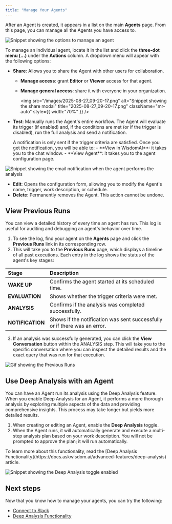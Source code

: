```yaml
---
title: "Manage Your Agents"
---
```


After an Agent is created, it appears in a list on the main **Agents** page. From this page, you can manage all the Agents you have access to.

![Snippet showing the options to manage an agent](/images/manage-agent.png)

To manage an individual agent, locate it in the list and click the **three-dot menu (...)** under the **Actions** column. A dropdown menu will appear with the following options:

- **Share**: Allows you to share the Agent with other users for collaboration.
  - **Manage access**: grant **Editor** or **Viewer** access for that agent.
  - **Manage general access**: share it with everyone in your organization.

    <img
      src="/images/2025-08-27_09-20-17.png"
      alt="Snippet showing the share modal"
      title="2025-08-27_09-20-17.png"
      className="mr-auto"
      style={{ width:"70%" }}
    />
- **Test**: Manually runs the Agent's entire workflow. The Agent will evaluate its trigger (if enabled) and, if the conditions are met (or if the trigger is disabled), run the full analysis and send a notification.

  <Warning>
    A notification is only sent if the trigger criteria are satisfied.
  </Warning>
  Once you get the notification, you will be able to:
  - **View in WisdomAI**: it takes you to the chat window.
  - **View Agent**: it takes you to the agent configuration page.

![Snippet showing the email notification when the agent performs the analysis](/images/2025-08-27_09-28-10.png)

- **Edit**: Opens the configuration form, allowing you to modify the Agent's name, trigger, work description, or schedule.
- **Delete**: Permanently removes the Agent. This action cannot be undone.

## View Previous Runs

You can view a detailed history of every time an agent has run. This log is useful for auditing and debugging an agent's behavior over time.

1. To see the log, find your agent on the **Agents** page and click the **Previous Runs** link in its corresponding row.
2. This will take you to the **Previous Runs** page, which displays a timeline of all past executions. Each entry in the log shows the status of the agent's key stages:

| **Stage**        | **Description**                                                           |
| :--------------- | :------------------------------------------------------------------------ |
| **WAKE UP**      | Confirms the agent started at its scheduled time.                         |
| **EVALUATION**   | Shows whether the trigger criteria were met.                              |
| **ANALYSIS**     | Confirms if the analysis was completed successfully.                      |
| **NOTIFICATION** | Shows if the notification was sent successfully or if there was an error. |

3. If an analysis was successfully generated, you can click the **View Conversation** button within the ANALYSIS step. This will take you to the specific conversation where you can inspect the detailed results and the exact query that was run for that execution.

![Gif showing the Previous Runs](/images/view-previous-runs.gif)

## Use Deep Analysis with an Agent

You can have an Agent run its analysis using the Deep Analysis feature. When you enable Deep Analysis for an Agent, it performs a more thorough analysis by exploring multiple aspects of the data and providing comprehensive insights. This process may take longer but yields more detailed results.

1. When creating or editing an Agent, enable the **Deep Analysis** toggle.
2. When the Agent runs, it will automatically generate and execute a multi-step analysis plan based on your work description. You will not be prompted to approve the plan; it will run automatically.

<Note>
  To learn more about this functionality, read the [Deep Analysis Functionality](https://docs.askwisdom.ai/advanced-features/deep-analysis) article.
</Note>

![Snippet showing the Deep Analysis toggle enabled](/images/agent-new-ui-da.png)

## Next steps

Now that you know how to manage your agents, you can try the following:

- [Connect to Slack](https://docs.askwisdom.ai/integrations/connect-to-slack)
- [Deep Analysis Functionality](https://docs.askwisdom.ai/advanced-features/deep-analysis)